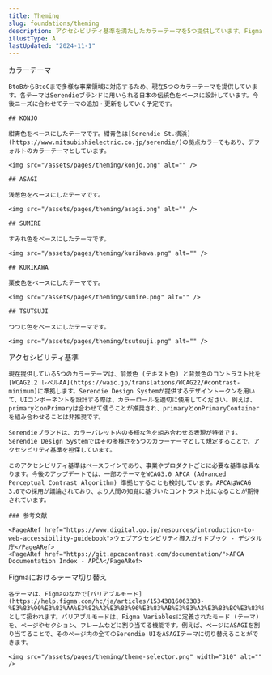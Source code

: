 ```yaml
---
title: Theming
slug: foundations/theming
description: アクセシビリティ基準を満たしたカラーテーマを5つ提供しています。FigmaとReactコンポーネントそれぞれテーマ切り替えに対応しています。
illustType: A
lastUpdated: "2024-11-1"
---
```



  <PageSection>
    <PageHeadLine number={1}>カラーテーマ</PageHeadLine>

    BtoBからBtoCまで多様な事業領域に対応するため、現在5つのカラーテーマを提供しています。各テーマはSerendieブランドに用いられる日本の伝統色をベースに設計しています。今後ニーズに合わせてテーマの追加・更新をしていく予定です。

    ## KONJO

    紺青色をベースにしたテーマです。紺青色は[Serendie St.横浜](https://www.mitsubishielectric.co.jp/serendie/)の拠点カラーでもあり、デフォルトのカラーテーマとしています。

    <img src="/assets/pages/theming/konjo.png" alt="" />

    ## ASAGI

    浅葱色をベースにしたテーマです。

    <img src="/assets/pages/theming/asagi.png" alt="" />

    ## SUMIRE

    すみれ色をベースにしたテーマです。

    <img src="/assets/pages/theming/kurikawa.png" alt="" />

    ## KURIKAWA

    栗皮色をベースにしたテーマです。

    <img src="/assets/pages/theming/sumire.png" alt="" />

    ## TSUTSUJI

    つつじ色をベースにしたテーマです。

    <img src="/assets/pages/theming/tsutsuji.png" alt="" />

  </PageSection>

  <PageSection>
    <PageHeadLine number={2}>アクセシビリティ基準</PageHeadLine>

    現在提供している5つのカラーテーマは、前景色 (テキスト色) と背景色のコントラスト比を[WCAG2.2 レベルAA](https://waic.jp/translations/WCAG22/#contrast-minimum)に準拠します。Serendie Design Systemが提供するデザイントークンを用いて、UIコンポーネントを設計する際は、カラーロールを適切に使用してください。例えば、primaryとonPrimaryは合わせて使うことが推奨され、primaryとonPrimaryContainerを組み合わせることは非推奨です。

    Serendieブランドは、カラーパレット内の多様な色を組み合わせる表現が特徴です。Serendie Design Systemではその多様さを5つのカラーテーマとして規定することで、アクセシビリティ基準を担保しています。

    このアクセシビリティ基準はベースラインであり、事業やプロダクトごとに必要な基準は異なります。今後のアップデートでは、一部のテーマをWCAG3.0 APCA (Advanced Perceptual Contrast Algorithm) 準拠とすることも検討しています。APCAはWCAG 3.0での採用が議論されており、より人間の知覚に基づいたコントラスト比になることが期待されています。

    ### 参考文献

    <PageARef href="https://www.digital.go.jp/resources/introduction-to-web-accessibility-guidebook">ウェブアクセシビリティ導入ガイドブック - デジタル庁</PageARef>
    <PageARef href="https://git.apcacontrast.com/documentation/">APCA Documentation Index - APCA</PageARef>

  </PageSection>

  <PageSection>
    <PageHeadLine number={3}>Figmaにおけるテーマ切り替え</PageHeadLine>

    各テーマは、Figmaのなかで[バリアブルモード](https://help.figma.com/hc/ja/articles/15343816063383-%E3%83%90%E3%83%AA%E3%82%A2%E3%83%96%E3%83%AB%E3%83%A2%E3%83%BC%E3%83%89)として扱われます。バリアブルモードは、Figma Variablesに定義されたモード (テーマ) を、ページやセクション、フレームなどに割り当てる機能です。例えば、ページにASAGIを割り当てることで、そのページ内の全てのSerendie UIをASAGIテーマに切り替えることができます。

    <img src="/assets/pages/theming/theme-selector.png" width="310" alt="" />

  </PageSection>
